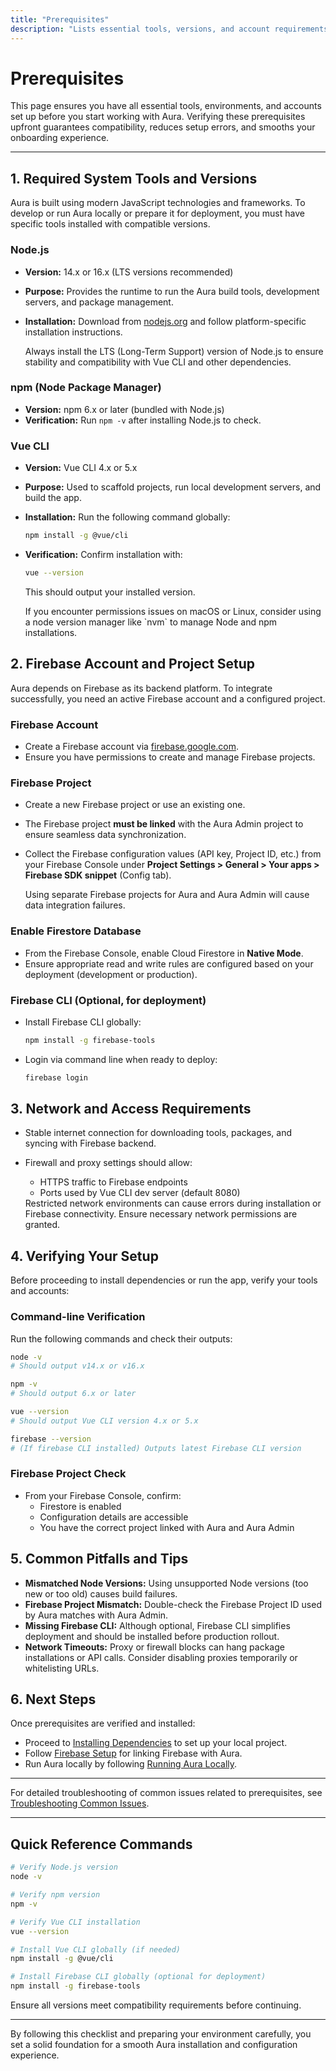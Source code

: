 ```yaml
---
title: "Prerequisites"
description: "Lists essential tools, versions, and account requirements. Includes Node.js, Vue CLI, and Firebase account setup, emphasizing compatibility and version constraints. Helps users ensure the foundation is correct before they proceed."
---
```


# Prerequisites

This page ensures you have all essential tools, environments, and accounts set up before you start working with Aura. Verifying these prerequisites upfront guarantees compatibility, reduces setup errors, and smooths your onboarding experience.

---

## 1. Required System Tools and Versions

Aura is built using modern JavaScript technologies and frameworks. To develop or run Aura locally or prepare it for deployment, you must have specific tools installed with compatible versions.

### Node.js
- **Version:** 14.x or 16.x (LTS versions recommended)
- **Purpose:** Provides the runtime to run the Aura build tools, development servers, and package management.
- **Installation:** Download from [nodejs.org](https://nodejs.org/) and follow platform-specific installation instructions.

  <Tip>
  Always install the LTS (Long-Term Support) version of Node.js to ensure stability and compatibility with Vue CLI and other dependencies.
  </Tip>

### npm (Node Package Manager)
- **Version:** npm 6.x or later (bundled with Node.js)
- **Verification:** Run `npm -v` after installing Node.js to check.

### Vue CLI
- **Version:** Vue CLI 4.x or 5.x
- **Purpose:** Used to scaffold projects, run local development servers, and build the app.
- **Installation:** Run the following command globally:

  ```bash
  npm install -g @vue/cli
  ```

- **Verification:** Confirm installation with:

  ```bash
  vue --version
  ```

  This should output your installed version.

  <Tip>
  If you encounter permissions issues on macOS or Linux, consider using a node version manager like `nvm` to manage Node and npm installations.
  </Tip>

## 2. Firebase Account and Project Setup

Aura depends on Firebase as its backend platform. To integrate successfully, you need an active Firebase account and a configured project.

### Firebase Account
- Create a Firebase account via [firebase.google.com](https://firebase.google.com/).
- Ensure you have permissions to create and manage Firebase projects.

### Firebase Project
- Create a new Firebase project or use an existing one.
- The Firebase project **must be linked** with the Aura Admin project to ensure seamless data synchronization.
- Collect the Firebase configuration values (API key, Project ID, etc.) from your Firebase Console under **Project Settings > General > Your apps > Firebase SDK snippet** (Config tab).

  <Note>
  Using separate Firebase projects for Aura and Aura Admin will cause data integration failures.
  </Note>

### Enable Firestore Database
- From the Firebase Console, enable Cloud Firestore in **Native Mode**.
- Ensure appropriate read and write rules are configured based on your deployment (development or production).

### Firebase CLI (Optional, for deployment)
- Install Firebase CLI globally:

  ```bash
  npm install -g firebase-tools
  ```

- Login via command line when ready to deploy:

  ```bash
  firebase login
  ```

## 3. Network and Access Requirements

- Stable internet connection for downloading tools, packages, and syncing with Firebase backend.
- Firewall and proxy settings should allow:
  - HTTPS traffic to Firebase endpoints
  - Ports used by Vue CLI dev server (default 8080)

  <Warning>
  Restricted network environments can cause errors during installation or Firebase connectivity. Ensure necessary network permissions are granted.
  </Warning>

## 4. Verifying Your Setup

Before proceeding to install dependencies or run the app, verify your tools and accounts:

### Command-line Verification
Run the following commands and check their outputs:

```bash
node -v
# Should output v14.x or v16.x

npm -v
# Should output 6.x or later

vue --version
# Should output Vue CLI version 4.x or 5.x

firebase --version
# (If firebase CLI installed) Outputs latest Firebase CLI version
```

### Firebase Project Check
- From your Firebase Console, confirm:
  - Firestore is enabled
  - Configuration details are accessible
  - You have the correct project linked with Aura and Aura Admin

## 5. Common Pitfalls and Tips

- **Mismatched Node Versions:** Using unsupported Node versions (too new or too old) causes build failures.
- **Firebase Project Mismatch:** Double-check the Firebase Project ID used by Aura matches with Aura Admin.
- **Missing Firebase CLI:** Although optional, Firebase CLI simplifies deployment and should be installed before production rollout.
- **Network Timeouts:** Proxy or firewall blocks can hang package installations or API calls. Consider disabling proxies temporarily or whitelisting URLs.

## 6. Next Steps

Once prerequisites are verified and installed:

- Proceed to [Installing Dependencies](../installation/installing-dependencies) to set up your local project.
- Follow [Firebase Setup](../configuration-run/firebase-setup) for linking Firebase with Aura.
- Run Aura locally by following [Running Aura Locally](../configuration-run/local-run).

---

For detailed troubleshooting of common issues related to prerequisites, see [Troubleshooting Common Issues](../../troubleshooting-validation/common-issues).

---

## Quick Reference Commands
```bash
# Verify Node.js version
node -v

# Verify npm version
npm -v

# Verify Vue CLI installation
vue --version

# Install Vue CLI globally (if needed)
npm install -g @vue/cli

# Install Firebase CLI globally (optional for deployment)
npm install -g firebase-tools
```


<Check>
Ensure all versions meet compatibility requirements before continuing.
</Check>

---

By following this checklist and preparing your environment carefully, you set a solid foundation for a smooth Aura installation and configuration experience.
